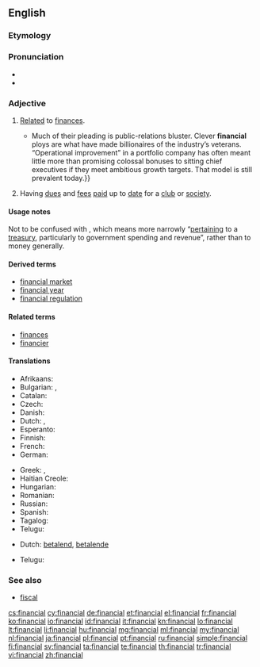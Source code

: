 ==English==

===Etymology===
{{suffix|finance|al}}

===Pronunciation===
* {{IPA|/faɪˈnænʃəl/|/fɪˈnænʃəl/|lang=en}}
* {{audio|En-us-financial.ogg|Audio (US)}}

===Adjective===
{{en-adj|-}}

# [[relate|Relate]]d to [[finance]]s.
#*{{quote-magazine|date=2013-06-22|volume=407|issue=8841|page=70|magazine={{w|The Economist}}
|title=[http://www.economist.com/news/finance-and-economics/21579879-buy-out-firm-really-does-focus-operational-improvements-engineers Engineers of a different kind]
|passage=Private-equity nabobs bristle at being dubbed mere financiers.{{...}}Much of their pleading is public-relations bluster. Clever '''financial''' ploys are what have made billionaires of the industry’s veterans. “Operational improvement” in a portfolio company has often meant little more than promising colossal bonuses to sitting chief executives if they meet ambitious growth targets. That model is still prevalent today.}}
# Having [[due]]s and [[fee]]s [[paid]] up to [[date]] for a [[club]] or [[society]].
#: {{usex|a ''financial'' member|lang=en}}

====Usage notes====
Not to be confused with {{term|fiscal}}, which means more narrowly “[[pertaining]] to a [[treasury]], particularly to government spending and revenue”, rather than to money generally.

====Derived terms====
* [[financial market]]
* [[financial year]]
* [[financial regulation]]

====Related terms====
* [[finances]]
* [[financier]]

====Translations====
{{trans-top|related to finances}}
* Afrikaans: {{t-|af|finansiële}}
* Bulgarian: {{t-|bg|финансов|sc=Cyrl}}, {{t-|bg|паричен|sc=Cyrl}}
* Catalan: {{t|ca|financer}}
* Czech: {{t+|cs|finanční|m}}
* Danish: {{t-|da|financiel}}
* Dutch: {{t+|nl|financieel}}, {{t+|nl|financiële}}
* Esperanto: {{t-|eo|financa}}
* Finnish: {{t+|fi|taloudellinen}}
* French: {{t+|fr|financier}}
* German: {{t+|de|finanziell}}
{{trans-mid}}
* Greek: {{t+|el|οικονομικός|m|tr=oikonomikós|sc=Grek}}, {{t+|el|δημοσιονομικός|m|tr=dimosionomikós|sc=Grek}}
* Haitian Creole: {{tø|ht|finansye}}
* Hungarian: {{t+|hu|pénzügyi}}
* Romanian: {{t-|ro|financiar}}
* Russian: {{t|ru|финансовый|tr=finánsovyj|sc=Cyrl}}
* Spanish: {{t+|es|financiero}}
* Tagalog: {{t-|tl|pinansiyal}}
* Telugu: {{t-|te|ఆర్ధిక|tr=ardhika|sc=Telu}}
{{trans-bottom}}

{{trans-top|paying}}
* Dutch: [[betalend]], [[betalende]]
{{trans-mid}}
* Telugu: {{t+|te|చెల్లించు|tr=cellimcu|sc=Telu}}
{{trans-bottom}}

===See also===
* [[fiscal]]

[[cs:financial]]
[[cy:financial]]
[[de:financial]]
[[et:financial]]
[[el:financial]]
[[fr:financial]]
[[ko:financial]]
[[io:financial]]
[[id:financial]]
[[it:financial]]
[[kn:financial]]
[[lo:financial]]
[[lt:financial]]
[[li:financial]]
[[hu:financial]]
[[mg:financial]]
[[ml:financial]]
[[my:financial]]
[[nl:financial]]
[[ja:financial]]
[[pl:financial]]
[[pt:financial]]
[[ru:financial]]
[[simple:financial]]
[[fi:financial]]
[[sv:financial]]
[[ta:financial]]
[[te:financial]]
[[th:financial]]
[[tr:financial]]
[[vi:financial]]
[[zh:financial]]